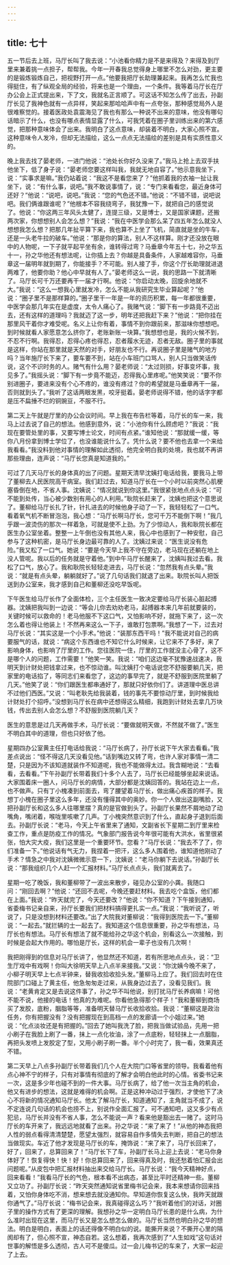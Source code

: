 ```yaml
---
---
---
```

title: 七十
---



五一节后去上班，马厅长叫了我去说：“小池看你精力是不是来得及？来得及到厅里来兼着挑一点担子，帮帮我。今年一开春我总觉得身上哪里不怎么对劲，更主要的是锻炼锻炼自己，把视野打开一点。”他要我把厅长助理兼起来。我再怎么忙我也得挺住，有了纵观全局的经验，将来也是一个理由，一个条件。我等着马厅长在厅办公会上正式提出来，下了文，我就名正言顺了。可这话不知怎么传了出去，孙副厅长见了我神色就有一点异样，笑起来那哈哈声中有一点夸张，那种感觉局外人是很难察觉的。接着医政处袁震海见了我也有那么一种说不出来的意味，他没有哪句话暗示了什么，也没有哪点表情显露了什么，可我凭着在圈子里训练出来的第六感觉，把那种意味体会了出来。我明白了这点意味，却装着不明白，大家心照不宣。这种意味令人发冷，但却无法描绘，这么一点点无法描绘的差别是具有实质性意义的。

晚上我去找了晏老师，一进门他说：“池处长你好久没来了。”我马上抢上去双手扶他坐下，低了身子说：“晏老师您要这样叫我，我就无地自容了。”他示意我坐下，说：“实事求是嘛。”我仍站着说：“我这不是看您来了？”他抓着我的衣袖一扯让我坐下，说：“有什么事，说吧。”我不敢说事情了，说：“专门来看看您，最近身体可还好？”他说：“说吧，说吧。”我说：“您的气色还不错。”他说：“不错不错，说吧说吧。我们俩谁跟谁呢？”他根本不容我绕弯子，我犹豫一下，就把自己的感觉说了。他说：“你这两三年风头太健了，连提三级，又是博士，又是国家课题，还搬两次家，你想想别人会怎么想？”我说：“我在中医学会那么呆了四五年怎么就没人想想我怎么想？把那几年扯平算下来，我也算不上坐了飞机，简直就是坐的牛车，还是一头老牛拉的破车。”他说：“那是你的算法，别人不这样算。刚才还没放在眼中的人物呢，一下子就平起平坐有余，谁转得过弯？马垂章今年五十七，孙之华五十一，孙之华他还有想法呢，让你插上去？你越是具备条件，人家越难容你，马垂章这一届明年就到期了，你能接手？不可能。别人接了手，你这个厅长助理就进退两难了，他要你助？他心中早就有人了。”晏老师这么一说，我的思路一下就清晰了。马厅长可千万还要再干一届才行啊。他说：“你启动太晚，回旋余地就不大。”我说：“这么一想我心里就发冷，怎么不能从我研究生毕业算起呢？”他说：“圈子里不是那样算的。”圈子里干一年是一年的资历积累，每一年都很重要，中医学会那几年实在是虚度，太令人痛心了。我赌气说：“脚下有一步路竟不迈出去，还有这样的道理吗？我就迈了这一步，明年还把我赶下来？”他说：“把你挂在那里风干着你才难受呢。名义上让你有着，事情不到你跟前来，那滋味你想想吧。到时候就看人家愿意怎么挤你了，老账新账一块算。”我想想也是，我的火候不到，不忍不行啊。我得忍，忍得心疼也得忍，忍者履水无迹，忍者无敌。圈子里的事就是这样，你站在那里就是天然的对手，好朋友也不行。再说圈子里是赌气的地方吗？当年施厅长下来了，要车要不到，站在小车班门口骂人，别人只当做笑话传说，这个不识时务的人。赌气有什么用？晏老师说：“太过则损，好事变坏事，我见多了。”我摇头说：“脚下有一步竟不能迈，忍得我心里疼呢。”他笑笑说：“要不你别进圈子，要进来没有个心不疼的，谁没有疼过？你的希望就是马垂章再干一届，否则就到头了。”我听了这话两眼发黑，咬牙挺着。晏老师说得不错，他的话字字都是压不扁捶不烂的铜豌豆，不服不行。

第二天上午就是厅里的办公会议时间。早上我在布告栏等着，马厅长的车一来，我马上过去说了自己的想法。他感到意外，说：“小池你有什么顾虑吧？”我说：“我现在要管处里的事，又要写博士论文，时间有点紧。”谁知他说：“那就缓一缓，等你八月份拿到博士学位了，也没谁能说什么了。凭什么说？要不他也去拿一个来给我看看。”我没料到他对事情的理解如此透彻，他完全明白我的处境，我也就不再讲那些理由，连声说：“马厅长您真是知道我的。”

可过了几天马厅长的身体真的出了问题。星期天清早沈姨打电话给我，要我马上带了董柳去人民医院高干病室。我们赶过去，知道马厅长在一个小时以前突然心肌梗塞昏倒在地，不省人事。沈姨说：“情况就说到你这里。”我很紧张地点点头说：“可不能到处传，当心被少数别有用心的人利用。”耿院长赶来了，沈姨也把这个意思说了。董柳给马厅长扎了针，针扎进去的时候他身子动了一下，我轻轻松了一口气。看着氧气机不断冒泡泡，我心想：“马厅长啊马厅长，您可千万不能倒下啊！”我几乎跟一波烫伤的那次一样着急，可就是使不上劲。为了少惊动人，我和耿院长都在医生办公室坐着。整整一上午倒也没有其他人来，我心中也感到了一种安慰，自己参与了这种机密，是马厅长身边最可靠的人了。沈姨过来说：“医生说没有危险。”我又松了一口气。她说：“要是今天早上我不守在旁边，老马现在还躺在地上没人管呢。我以后的任务就是守着他。”到中午马厅长醒来了，沈姨叫我过去看。我松了口气，放心了。我和耿院长轻轻走进去，马厅长说：“忽然我有点头晕。”我说：“就是有点头晕，躺躺就好了。”说了几句话我们就退了出来。耿院长叫人把饭送到办公室来，我才感到自己和董柳还没吃早饭呢。

下午医生给马厅长作了全面体检，三个主任医生一致决定要给马厅长装心脏起搏器。沈姨把我叫到一边说：“等会儿你去劝劝老马，起搏器本来几年前就要装的，关键时候可以救命的！老马他服不下这口气，又怕影响不好，就拖下来了，这一次怎么着也得让他装上！不然再来这么一下子，谁敢打包票啊。”我想了一下，过去对马厅长说：“其实这是一个小手术。”他说：“装那东西干吗！”我不能说对自己的病要服气的话，就说：“病这个东西谁也不知它什么时候来，让它来不了多好，来了影响身体，也影响了厅里的工作。您往医院一住，厅里的工作就没主心骨了，这不是哪个人的问题，工作需要！”他笑一笑。我说：“咱们这边毫不犹豫速战速决，我明天到计财处把钱拿过来，也不惊动谁。叫沈姨打个电话说您不舒服要躺几天，把家里的电话掐了，等同志们来看您了，这边的事早完了，就是不舒服到医院里躺了几天。”他笑了说：“你们跟医生都串通好了，那就只好依你们了。讲道理中医总讲不过他们西医。”又说：“叫老耿先给我装着，钱的事先不要惊动厅里，到时候我给计财处打个招呼。”没想到马厅长在病中还想得这么精细，我跑到计财处去拿几万块钱，传出去别人会怎么想？不舒服到医院躺几天？

医生的意思是过几天再做手术，马厅长说：“要做就明天做，不然就不做了。”医生不明白其中的道理，但也只好依了他。

星期四办公室黄主任打电话给我说：“马厅长病了，孙厅长说下午大家去看看。”我差点说出：“怪不得这几天没看见他。”话到嘴边又转了弯，也许人家对事情一清二楚，只是因为不该知道就装作不知道呢，我也不能做得太过。我含糊地说：“去看看，去看看。”下午孙副厅长带着我们十多个人去了，马厅长已经能够坐起来说话。大家围着床一圈人，问马厅长的病情，大部分都是沈姨回答的。我站在边上一点，也不做声。只有丁小槐凑到前面去，弯了腰望着马厅长，做出痛心疾首的样子。我想丁小槐在圈子里这么多年，还没有懂得其中的奥妙。你一个人做出这副嘴脸，又把孙副厅长和这么多人往哪里摆？真的是官做到头了。孙副厅长果然不屑地动了动嘴角，嘴闭着，喉咙里咳嗽了几声。丁小槐突然意识到了什么，直起身子退到后面去。孙副厅长说：“老马，今天上午省里来了通知，文副省长下星期二到厅里来检查工作，重点是防疫工作的情况。气象部门报告说今年很可能有大洪水，省里很紧张，怕大灾大疫，我们这里是一个重要环节。您看？”马厅长说：“我去不了了，你们准备一下。”他说话有气无力，我捏着一把汗，这么多人围着他，谁知道他刚动了手术？情急之中我对沈姨微微示意一下，沈姨说：“老马你躺下去说话。”孙副厅长说：“那我组织几个人赶一个汇报材料。”马厅长点点头，我们就离去了。

星期一吃了晚饭，我和董柳带了一波出来散步，碰见办公室的小龚。我随口问：“刚回去啊？”他说：“还回不去呢，今晚还要赶材料。我去吃个盒饭，他们都在上面。”我说：“昨天就完了，今天还要改？”他说：“你不知道？下午接到通知，省委梅书记亲自来，孙厅长要我们把材料搞得更扎实一点。”我说：“我听说了，听说了，只是没想到材料还要改。”出了大院我对董柳说：“我得到医院去一下。”董柳说：“一起去。”就拦辆的士一起去了。我知道这个信息很重要，孙之华有想法，马厅长也有想法。马厅长有想法了就不能给孙之华这个机会，别看这么一次接触，到时候是会起大作用的。哪怕是厅长，这样的机会一辈子也没有几次啊！

我把刚得到的信息对马厅长讲了，他显然还不知道，若有所思地点点头，说：“卫生厅戏中有戏啊！你叫大徐明天早上八点半来接我。”又说：“你沈姨今晚不来了，小柳子明天早上七点半钟来，替我收拾收拾头发。”董柳马上应了。我们回去时在住院部门口碰上了黄主任，他急匆匆走过来，从我身边过去了，没看见我们。我说：“老黄肯定又是去说这件事了，孙之华不叫他说，别打扰马厅长养病嘛！可他不能不说，他接的电话！他真的为难呢。你看他急得那个样子！”我和董柳到商场买了发胶，底粉，胭脂等等，准备明天替马厅长收拾收拾。我说：“董柳这是政治任务，你有把握没有？没有把握现在到高档一点的发廊请一个小姐过来。”她说：“化点淡妆还是有把握的。”回去了她叫我洗了脸，把我当做试验品，先用一把小刷子在我脸上刷了一番，抹上一点化妆油，涂了一点底粉，轻轻抹上一点胭脂，再把头发喷上发胶定了型，又用小刷子刷一番。半个小时完了，我一看，效果真还不错。

第二天早上八点多孙副厅长带着我们几个人在大院门口等省里的领导。我看着他有点心神不宁的样子，只有对事情有彻底的了解才会明白他此时的心情。省委书记来一次，这是多少年也碰不到的一件大事。马厅长病了，给了他一次当主角的机会，他又有进步的想法，这就是难得的机会啊。正是这种冲动过于强烈，才使他下了决心不将新的情况通知马厅长。他太了解马厅长，知道通知了，主角就当不成了，说不定连说几句话的机会也捞不上，别说作全面汇报了。可不通知吧，这又多少有点犯忌，马厅长并没有不省人事，怎么不能说一声？看来他是豁出去一赌了。这时马厅长的车开来了，我远远地就看了出来。孙之华说：“来了来了！”从他的神态我把人性的弱点看得清清楚楚，愿望太强烈，就容易自作多情失去判断，把自己的想法当做现实。车近了他才发现是马厅长的车，掩饰说：“来了来了，马厅长回来了，好了，回来了，总算回来了！”马厅长下了车，孙副厅长马上迎上去说：“老马你身体好了！恢复得快！快！好！你总算回来了，回来得真及时，我还愁着怕汇报会出问题呢。”从皮包中把汇报材料抽出来交给马厅长。马厅长说：“我今天精神好点，回来看看！”我看马厅长的气色，根本看不出病态，甚至比平时还精神一些。董柳又立功了。孙副厅长说：“昨天突然通知说省里梅书记会来，我本来想请你回来挡着，又怕你身体吃不消，想来想去就没通知你。早知道你恢复这么快，我昨天就跟你通气了。”马厅长说：“梅书记会来，我真碰得这么巧？”我听着他们的对话，对圈子里的操作方式有了更深的理解。我想孙之华一定明白马厅长患的是什么病，为什么准时出现在这里，而马厅长又是怎么想怎么做的。马厅长当然也明白孙之华的想法。明白是明白，表面上的话还得像不明白似的说。能撕开来说？不撕开心里的隔阂却有了，但心照不宣，神态自若。这么想着，我再次感到了“人生如戏”这句话对世事的解悟是多么透彻，古人可不是傻瓜。过一会儿梅书记的车来了，大家一起迎了上去。